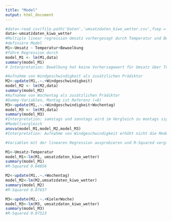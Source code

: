 ```yaml
---
title: "Model"
output: html_document
---
```

```r
#data<-read_csv(file.path('Daten','umsatzdaten_kiwo_wetter.csv',fsep = .Platform$file.sep))
data<-umsatzdaten_kiwo_wetter
#Multiple linear regression Umsatz vorhergesagt durch Temperatur und Bewölkung
#definiere Model
M1<-Umsatz ~ Temperatur+Bewoelkung
#führe Regression durch
model_M1 <- lm(M1,data)
summary(model_M1)
# Interpretation: Bewölkung hat keine Vorhersagewert für Umsatz über Temperatur hinaus

#Aufnahme von Windgeschwindigkeit als zusätzlichen Prädiktor
M2<-update(M1,.~.+Windgeschwindigkeit)
model_M2 <- lm(M2,data)
summary(model_M2)
#Aufnahme von Wochentag als zusätzlichen Prädiktor
#Dummy-Variablen, Montag ist Referenz (=0)
M3<-update(M1,.~.+Windgeschwindigkeit+Wochentag)
model_M3 <- lm(M3,data)
summary(model_M3)
#Interpretation: samstags und sonntags wird im Vergleich zu montags sig. mehr Umsatz erzielt, anderen Tage unterscheiden sich auf 5% Niveau nicht von montags (Mittwoch etwas mehr, aber nur auf 10% sig, freitags einziger Wochentag, an dem noch weniger als montags verkauft wird)
#Modellvergleich
anova(model_M1,model_M2,model_M3)
#Interpretation: Aufnahme von Windgeschwindigkeit erhöht nicht die Modellpassung, Aufnahme von Wochentags-Dummies wohl
```

```r
#Variablen mit der linearen Regression ausprobieren und R-Squared vergleichen. Die Variablen mit dem größten Einfluss behalten

M1<-Umsatz~Temperatur
model_M1<-lm(M1, umsatzdaten_kiwo_wetter)
summary(model_M1)
#R-Squared 0.04856

M2<-update(M1,.~.+Wochentag)
model_M2<-lm(M2,umsatzdaten_kiwo_wetter)
summary(model_M2)
#R-Squared 0.07637

M3<-update(M2,.~.+KielerWoche)
model_M3<-lm(M3, umsatzdaten_kiwo_wetter)
summary(model_M3)
#R-Squared 0.07523
```


